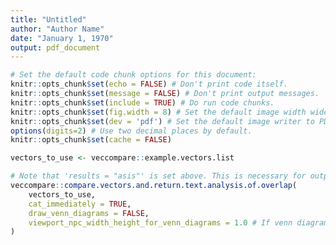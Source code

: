 ```yaml
---
title: "Untitled"
author: "Author Name"
date: "January 1, 1970"
output: pdf_document
---
```


```r
# Set the default code chunk options for this document:
knitr::opts_chunk$set(echo = FALSE) # Don't print code itself.
knitr::opts_chunk$set(message = FALSE) # Don't print output messages.
knitr::opts_chunk$set(include = TRUE) # Do run code chunks.
knitr::opts_chunk$set(fig.width = 8) # Set the default image width wide enough so that it doesn't get cut off.
knitr::opts_chunk$set(dev = 'pdf') # Set the default image writer to PDF
options(digits=2) # Use two decimal places by default.
knitr::opts_chunk$set(cache = FALSE)
```

```r
vectors_to_use <- veccompare::example.vectors.list
```

```r
# Note that 'results = "asis"' is set above. This is necessary for output that is printed with the 'cat_immediately' option (or that is printed with 'cat(...)' generally).
veccompare::compare.vectors.and.return.text.analysis.of.overlap(
	vectors_to_use,
	cat_immediately = TRUE,
	draw_venn_diagrams = FALSE,
	viewport_npc_width_height_for_venn_diagrams = 1.0 # If venn diagrams are getting cut off, this number can be lowered (for example, to 0.7)
)
```



